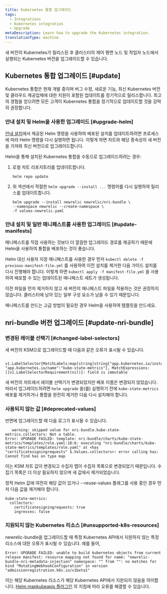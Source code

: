 ```yaml
---
title: Kubernetes 통합 업그레이드
tags:
  - Integrations
  - Kubernetes integration
  - Upgrade
metaDescription: Learn how to upgrade the Kubernetes integration.
translationType: machine
---
```


새 버전의 Kubernetes가 릴리스된 후 클러스터의 제어 평면 노드 및 작업자 노드에서 실행되는 Kubernetes 버전을 업그레이드할 수 있습니다.

## Kubernetes 통합 업그레이드 [#update]

Kubernetes 통합은 현재 개발 중이며 버그 수정, 새로운 기능, 최신 Kubernetes 버전 및 클라우드 제공업체에 대한 지원이 포함된 업데이트를 정기적으로 릴리스합니다. 최고의 경험을 얻으려면 모든 고객이 Kubernetes 통합을 정기적으로 업데이트할 것을 강력히 권장합니다.

### 안내 설치 및 Helm을 사용한 업그레이드 [#upgrade-helm]

[안내 설치](https://one.newrelic.com/nr1-core?state=51fbbd48-c8ca-ead9-bb90-af96e18d82a7)에서 제공된 Helm 명령을 사용하여 배포된 설치를 업데이트하려면 프로세스에 따라 Helm 명령을 다시 실행하면 됩니다. 이렇게 하면 차트와 해당 종속성의 새 버전을 가져와 최신 버전으로 업그레이드합니다.

Helm을 통해 설치된 Kubernetes 통합을 수동으로 업그레이드하려는 경우:

1. 로컬 차트 리포지토리를 업데이트합니다.

   ```
   helm repo update
   ```

2. 위 섹션에서 적절한 `helm upgrade --install ...` 명령어를 다시 실행하여 릴리스를 업데이트합니다.

   ```
   helm upgrade --install newrelic newrelic/nri-bundle \
   --namespace newrelic --create-namespace \
   -f values-newrelic.yaml
   ```

### 안내 설치 및 일반 매니페스트를 사용한 업그레이드 [#update-manifests]

<Callout variant="tip">
  매니페스트를 직접 사용하는 것보다 더 깔끔한 업그레이드 경로를 제공하기 때문에 Helm을 사용하여 통합을 배포하는 것이 좋습니다.
</Callout>

Helm 대신 사용자 지정 매니페스트를 사용한 경우 먼저 `kubectl delete -f previous-manifest-file.yml` 를 사용하여 이전 설치를 제거한 다음 가이드 설치를 다시 진행해야 합니다. 이렇게 하면 `kubectl apply -f manifest-file.yml` 을 사용하여 배포할 수 있는 업데이트된 매니페스트 세트가 생성됩니다.

이전 파일을 먼저 제거하지 않고 새 버전의 매니페스트 파일을 적용하는 것은 권장하지 않습니다. 클러스터에 남아 있는 일부 구성 요소가 남을 수 있기 때문입니다.

매니페스트를 만드는 고급 방법이 필요한 경우 Helm을 사용하여 템플릿을 만드세요.

## nri-bundle 버전 업그레이드 [#update-nri-bundle]

### 변경된 레이블 선택기 [#changed-label-selectors]

새 버전의 KSM으로 업그레이드할 때 다음과 같은 오류가 표시될 수 있습니다.

```
   v1.LabelSelector{MatchLabels:map[string]string{"app.kubernetes.io/instance":"newrelic", "app.kubernetes.io/name":"kube-state-metrics"}, MatchExpressions:[]v1.LabelSelectorRequirement(nil)}: field is immutable
```

새 버전의 차트에서 레이블 선택기가 변경되었지만 배포 이름은 변경되지 않았습니다. 따라서 업그레이드하려면 `helm upgrade` 을(를) 실행하기 전에 `kube-state-metrics` 배포를 제거하거나 통합을 완전히 제거한 다음 다시 설치해야 합니다.

### 사용되지 않는 값 [#deprecated-values]

반면에 업그레이드할 때 다음 로그가 표시될 수 있습니다.

```
   warning: skipped value for nri-bundle.kube-state-metrics.collectors: Not a table.
Error: UPGRADE FAILED: template: nri-bundle/charts/kube-state-metrics/templates/role.yaml:18:6: executing "nri-bundle/charts/kube-state-metrics/templates/role.yaml" at <has "certificatesigningrequests" $.Values.collectors>: error calling has: Cannot find has on type map
```

이는 KSM 차트 값이 변경되고 수집자 맵이 수집자 목록으로 변경되었기 때문입니다. 수집기 목록은 더 이상 필요하지 않으며 새 값에서 제거되었습니다.

정적 Helm 값에 여전히 해당 값이 있거나 --reuse-values 플래그를 사용 중인 경우 먼저 다음 값을 제거해야 합니다.

```
kube-state-metrics:
  collectors:
    certificatesigningrequests: true
    ingresses: false
```

### 지원되지 않는 Kubernetes 리소스 [#unsupported-k8s-resources]

newrelic-bundle을 업그레이드할 때 특정 Kubernetes API에서 지원하지 않는 특정 리소스에 대한 오류가 표시될 수 있습니다. 예를 들어,

```
Error: UPGRADE FAILED: unable to build kubernetes objects from current release manifest: resource mapping not found for name: "newrelic-bundle-nri-metadata-injection" namespace: "" from "": no matches for kind "MutatingWebhookConfiguration" in version "admissionregistration.k8s.io/v1beta1"
```

이는 해당 Kubernetes 리소스가 해당 Kubernetes API에서 지원되지 않음을 의미합니다. [Helm mapkubeapis 플러그인](https://github.com/helm/helm-mapkubeapis) 의 지침에 따라 오류를 해결할 수 있습니다.
